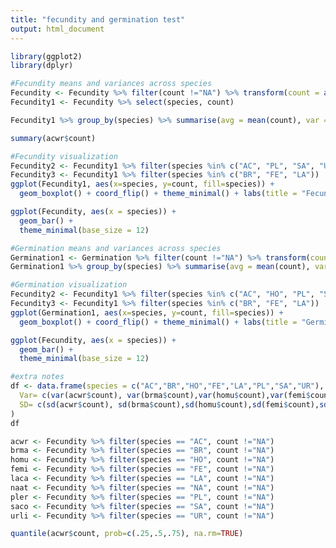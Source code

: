 ```yaml
---
title: "fecundity and germination test"
output: html_document
---
```


```r
library(ggplot2)
library(dplyr)

```


```r
#Fecundity means and variances across species
Fecundity <- Fecundity %>% filter(count !="NA") %>% transform(count = as.numeric(count)) 
Fecundity1 <- Fecundity %>% select(species, count)

Fecundity1 %>% group_by(species) %>% summarise(avg = mean(count), var = var(count))

summary(acwr$count) 

```


```r
#Fecundity visualization
Fecundity2 <- Fecundity1 %>% filter(species %in% c("AC", "PL", "SA", "UR"))
Fecundity3 <- Fecundity1 %>% filter(species %in% c("BR", "FE", "LA"))
ggplot(Fecundity1, aes(x=species, y=count, fill=species)) + 
  geom_boxplot() + coord_flip() + theme_minimal() + labs(title = "Fecundity")

ggplot(Fecundity, aes(x = species)) + 
  geom_bar() +
  theme_minimal(base_size = 12)

```




```r
#Germination means and variances across species
Germination1 <- Germination %>% filter(count !="NA") %>% transform(count = as.numeric(count)) %>% select(species, count)
Germination1 %>% group_by(species) %>% summarise(avg = mean(count), var = var(count))

```


```r
#Germination visualization
Fecundity2 <- Fecundity1 %>% filter(species %in% c("AC", "HO", "PL", "SA", "UR"))
Fecundity3 <- Fecundity1 %>% filter(species %in% c("BR", "FE", "LA"))
ggplot(Germination1, aes(x=species, y=count, fill=species)) + 
  geom_boxplot() + coord_flip() + theme_minimal() + labs(title = "Germination")

ggplot(Fecundity, aes(x = species)) + 
  geom_bar() +
  theme_minimal(base_size = 12)
```


```r
#extra notes
df <- data.frame(species = c("AC","BR","HO","FE","LA","PL","SA","UR"),
  Var= c(var(acwr$count), var(brma$count),var(homu$count),var(femi$count),var(laca$count),var(pler$count),var(saco$count),var(urli$count)),
  SD= c(sd(acwr$count), sd(brma$count),sd(homu$count),sd(femi$count),sd(laca$count),sd(pler$count),sd(saco$count),sd(urli$count))
)
df

acwr <- Fecundity %>% filter(species == "AC", count !="NA")
brma <- Fecundity %>% filter(species == "BR", count !="NA")
homu <- Fecundity %>% filter(species == "HO", count !="NA")
femi <- Fecundity %>% filter(species == "FE", count !="NA")
laca <- Fecundity %>% filter(species == "LA", count !="NA")
naat <- Fecundity %>% filter(species == "NA", count !="NA")
pler <- Fecundity %>% filter(species == "PL", count !="NA")
saco <- Fecundity %>% filter(species == "SA", count !="NA")
urli <- Fecundity %>% filter(species == "UR", count !="NA")

quantile(acwr$count, prob=c(.25,.5,.75), na.rm=TRUE)
```

